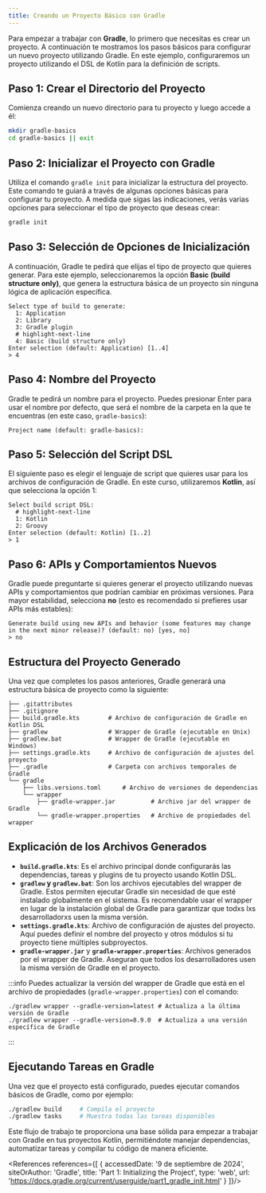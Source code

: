 ```yaml
---
title: Creando un Proyecto Básico con Gradle
---
```



<ReadingTime/>

Para empezar a trabajar con **Gradle**, lo primero que necesitas es crear un proyecto. A continuación te mostramos los pasos básicos para configurar un nuevo proyecto utilizando Gradle. En este ejemplo, configuraremos un proyecto utilizando el DSL de Kotlin para la definición de scripts.

## Paso 1: Crear el Directorio del Proyecto

Comienza creando un nuevo directorio para tu proyecto y luego accede a él:

```bash
mkdir gradle-basics
cd gradle-basics || exit
```

## Paso 2: Inicializar el Proyecto con Gradle

Utiliza el comando `gradle init` para inicializar la estructura del proyecto. Este comando te guiará a través de algunas opciones básicas para configurar tu proyecto. A medida que sigas las indicaciones, verás varias opciones para seleccionar el tipo de proyecto que deseas crear:

```bash
gradle init
```

## Paso 3: Selección de Opciones de Inicialización

A continuación, Gradle te pedirá que elijas el tipo de proyecto que quieres generar. Para este ejemplo, seleccionaremos la opción **Basic (build structure only)**, que genera la estructura básica de un proyecto sin ninguna lógica de aplicación específica.

```text
Select type of build to generate:
  1: Application
  2: Library
  3: Gradle plugin
  # highlight-next-line
  4: Basic (build structure only)
Enter selection (default: Application) [1..4]
> 4
```

## Paso 4: Nombre del Proyecto

Gradle te pedirá un nombre para el proyecto. Puedes presionar Enter para usar el nombre por defecto, que será el nombre de la carpeta en la que te encuentras (en este caso, `gradle-basics`):

```text
Project name (default: gradle-basics):
```

## Paso 5: Selección del Script DSL

El siguiente paso es elegir el lenguaje de script que quieres usar para los archivos de configuración de Gradle. En este curso, utilizaremos **Kotlin**, así que selecciona la opción 1:

```text
Select build script DSL:
  # highlight-next-line
  1: Kotlin
  2: Groovy
Enter selection (default: Kotlin) [1..2]
> 1
```

## Paso 6: APIs y Comportamientos Nuevos

Gradle puede preguntarte si quieres generar el proyecto utilizando nuevas APIs y comportamientos que podrían cambiar en próximas versiones. Para mayor estabilidad, selecciona **no** (esto es recomendado si prefieres usar APIs más estables):

```
Generate build using new APIs and behavior (some features may change in the next minor release)? (default: no) [yes, no]
> no
```

## Estructura del Proyecto Generado

Una vez que completes los pasos anteriores, Gradle generará una estructura básica de proyecto como la siguiente:

```text title="./gradle-basics/"
├── .gitattributes
├── .gitignore
├── build.gradle.kts        # Archivo de configuración de Gradle en Kotlin DSL
├── gradlew                 # Wrapper de Gradle (ejecutable en Unix)
├── gradlew.bat             # Wrapper de Gradle (ejecutable en Windows)
├── settings.gradle.kts     # Archivo de configuración de ajustes del proyecto
├── .gradle                 # Carpeta con archivos temporales de Gradle
└── gradle
    ├── libs.versions.toml      # Archivo de versiones de dependencias
    └── wrapper
        ├── gradle-wrapper.jar          # Archivo jar del wrapper de Gradle
        └── gradle-wrapper.properties   # Archivo de propiedades del wrapper
```

## Explicación de los Archivos Generados

- **`build.gradle.kts`**: Es el archivo principal donde configurarás las dependencias, tareas y plugins de tu proyecto usando Kotlin DSL.
- **`gradlew` y `gradlew.bat`**: Son los archivos ejecutables del wrapper de Gradle. Estos permiten ejecutar Gradle sin necesidad de que esté instalado globalmente en el sistema. Es recomendable usar el wrapper en lugar de la instalación global de Gradle para garantizar que todxs lxs desarrolladorxs usen la misma versión.
- **`settings.gradle.kts`**: Archivo de configuración de ajustes del proyecto. Aquí puedes definir el nombre del proyecto y otros módulos si tu proyecto tiene múltiples subproyectos.
- **`gradle-wrapper.jar`** y **`gradle-wrapper.properties`**: Archivos generados por el wrapper de Gradle. Aseguran que todos los desarrolladores usen la misma versión de Gradle en el proyecto.

:::info
Puedes actualizar la versión del wrapper de Gradle que está en el archivo de propiedades (`gradle-wrapper.properties`) con el comando:

```text
./gradlew wrapper --gradle-version=latest # Actualiza a la última versión de Gradle
./gradlew wrapper --gradle-version=8.9.0  # Actualiza a una versión específica de Gradle
```
:::

## Ejecutando Tareas en Gradle

Una vez que el proyecto está configurado, puedes ejecutar comandos básicos de Gradle, como por ejemplo:

```bash
./gradlew build     # Compila el proyecto
./gradlew tasks     # Muestra todas las tareas disponibles
```

Este flujo de trabajo te proporciona una base sólida para empezar a trabajar con Gradle en tus proyectos Kotlin, permitiéndote manejar dependencias, automatizar tareas y compilar tu código de manera eficiente.

<References references={[
    {
        accessedDate: '9 de septiembre de 2024',
        siteOrAuthor: 'Gradle',
        title: 'Part 1: Initializing the Project',
        type: 'web',
        url: 'https://docs.gradle.org/current/userguide/part1_gradle_init.html'
    }
]}/>

